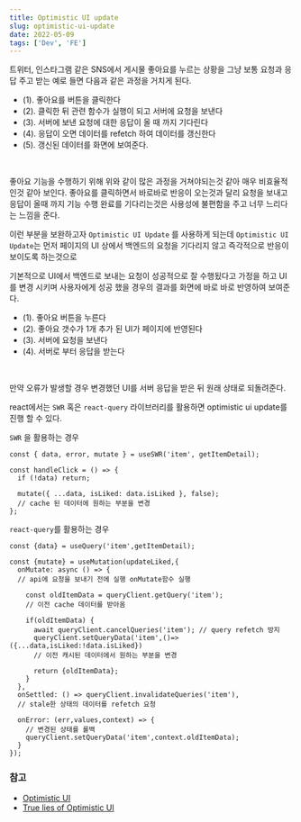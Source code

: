 ```yaml
---
title: Optimistic UI update
slug: optimistic-ui-update
date: 2022-05-09
tags: ['Dev', 'FE']
---
```


트위터, 인스타그램 같은 SNS에서 게시물 좋아요를 누르는 상황을 그냥 보통 요청과 응답 주고 받는 예로 들면 다음과 같은 과정을 거치게 된다.

- (1). 좋아요를 버튼을 클릭한다
- (2). 클릭한 뒤 관련 함수가 실행이 되고 서버에 요청을 보낸다
- (3). 서버에 보낸 요청에 대한 응답이 올 때 까지 기다린다
- (4). 응답이 오면 데이터를 refetch 하여 데이터를 갱신한다
- (5). 갱신된 데이터를 화면에 보여준다.

<br />

좋아요 기능을 수행하기 위해 위와 같이 많은 과정을 거쳐야되는것 같아 매우 비효율적인것 같아 보인다. 좋아요를 클릭하면서 바로바로 반응이 오는것과 달리 요청을 보내고 응답이 올때 까지 기능 수행 완료를 기다리는것은 사용성에 불편함을 주고 너무 느리다는 느낌을 준다.

이런 부분을 보완하고자 `Optimistic UI Update` 를 사용하게 되는데 `Optimistic UI Update`는 먼저 페이지의 UI 상에서 백엔드의 요청을 기다리지 않고 즉각적으로 반응이 보이도록 하는것으로

기본적으로 UI에서 백엔드로 보내는 요청이 성공적으로 잘 수행됬다고 가정을 하고 UI를 변경 시키며 사용자에게 성공 했을 경우의 결과를 화면에 바로 바로 반영하여 보여준다.

- (1). 좋아요 버튼을 누른다
- (2). 좋아요 갯수가 1개 추가 된 UI가 페이지에 반영된다
- (3). 서버에 요청을 보낸다
- (4). 서버로 부터 응답을 받는다

<br />

만약 오류가 발생할 경우 변경했던 UI를 서버 응답을 받은 뒤 원래 상태로 되돌려준다.

react에서는 `SWR` 혹은 `react-query` 라이브러리를 활용하면 optimistic ui update를 진행 할 수 있다.

`SWR` 을 활용하는 경우

```
const { data, error, mutate } = useSWR('item', getItemDetail);

const handleClick = () => {
  if (!data) return;

  mutate({ ...data, isLiked: data.isLiked }, false);
  // cache 된 데이터에 원하는 부분을 변경
};
```

`react-query`를 활용하는 경우

```
const {data} = useQuery('item',getItemDetail);

const {mutate} = useMutation(updateLiked,{
  onMutate: async () => {
  // api에 요청을 보내기 전에 실행 onMutate함수 실행

    const oldItemData = queryClient.getQuery('item');
    // 이전 cache 데이터를 받아옴

    if(oldItemData) {
      await queryClient.cancelQueries('item'); // query refetch 방지
      queryClient.setQueryData('item',()=>({...data,isLiked:!data.isLiked})
      // 이전 캐시된 데이터에서 원하는 부분을 변경

      return {oldItemData};
    }
  },
  onSettled: () => queryClient.invalidateQueries('item'),
  // stale한 상태의 데이터를 refetch 요청

  onError: (err,values,context) => {
    // 변경된 상태를 롤백
    queryClient.setQueryData('item',context.oldItemData);
  }
});
```

### 참고

- [Optimistic UI](https://intrepidgeeks.com/tutorial/optimistic-ui)
- [True lies of Optimistic UI](https://story.pxd.co.kr/1193)
